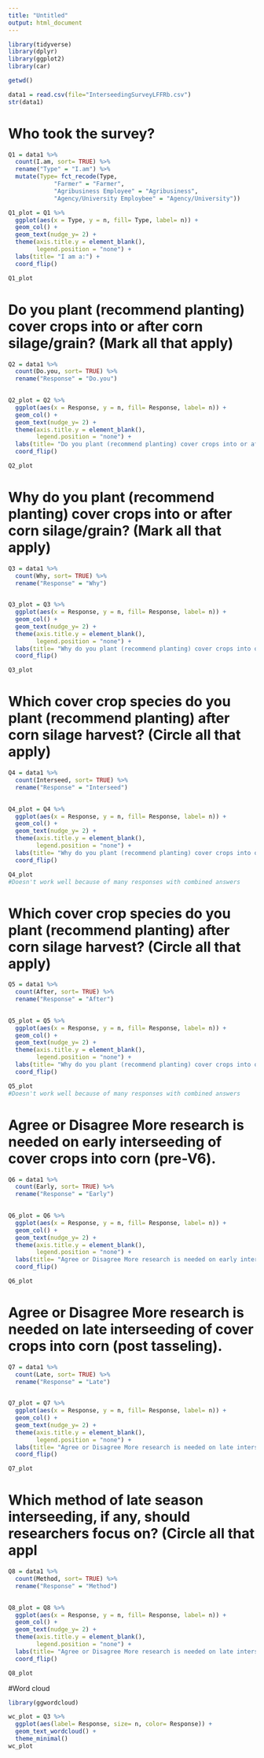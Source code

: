 ```yaml
---
title: "Untitled"
output: html_document
---
```


```r
library(tidyverse)
library(dplyr)
library(ggplot2)
library(car)
```

```r
getwd()

data1 = read.csv(file="InterseedingSurveyLFFRb.csv")
str(data1)
```
# Who took the survey?
```r
Q1 = data1 %>%
  count(I.am, sort= TRUE) %>%
  rename("Type" = "I.am") %>%
  mutate(Type= fct_recode(Type,
             "Farmer" = "Farmer",
             "Agribusiness Employee" = "Agribusiness",
             "Agency/University Employbee" = "Agency/University")) 


```

```r
Q1_plot = Q1 %>%
  ggplot(aes(x = Type, y = n, fill= Type, label= n)) +
  geom_col() +
  geom_text(nudge_y= 2) +
  theme(axis.title.y = element_blank(),
        legend.position = "none") +
  labs(title= "I am a:") +
  coord_flip()

Q1_plot
```


# Do you plant (recommend planting) cover crops into or after corn silage/grain? (Mark all that apply)
```r
Q2 = data1 %>%
  count(Do.you, sort= TRUE) %>%
  rename("Response" = "Do.you")
  
```

```r
Q2_plot = Q2 %>%
  ggplot(aes(x = Response, y = n, fill= Response, label= n)) +
  geom_col() +
  geom_text(nudge_y= 2) +
  theme(axis.title.y = element_blank(),
        legend.position = "none") +
  labs(title= "Do you plant (recommend planting) cover crops into or after corn silage/grain? (Mark all that apply)") +
  coord_flip()

Q2_plot
```


# Why do you plant (recommend planting) cover crops into or after corn silage/grain? (Mark all that apply)
```r
Q3 = data1 %>%
  count(Why, sort= TRUE) %>%
  rename("Response" = "Why")
  
```

```r
Q3_plot = Q3 %>%
  ggplot(aes(x = Response, y = n, fill= Response, label= n)) +
  geom_col() +
  geom_text(nudge_y= 2) +
  theme(axis.title.y = element_blank(),
        legend.position = "none") +
  labs(title= "Why do you plant (recommend planting) cover crops into or after corn silage/grain? (Mark all that apply)") +
  coord_flip()

Q3_plot
```

# Which cover crop species do you plant (recommend planting) after corn silage harvest? (Circle all that apply)
```r
Q4 = data1 %>%
  count(Interseed, sort= TRUE) %>%
  rename("Response" = "Interseed")
  
```

```r
Q4_plot = Q4 %>%
  ggplot(aes(x = Response, y = n, fill= Response, label= n)) +
  geom_col() +
  geom_text(nudge_y= 2) +
  theme(axis.title.y = element_blank(),
        legend.position = "none") +
  labs(title= "Why do you plant (recommend planting) cover crops into or after corn silage/grain? (Mark all that apply)") +
  coord_flip()

Q4_plot
#Doesn't work well because of many responses with combined answers
```

# Which cover crop species do you plant (recommend planting) after corn silage harvest? (Circle all that apply)
```r
Q5 = data1 %>%
  count(After, sort= TRUE) %>%
  rename("Response" = "After")
  
```

```r
Q5_plot = Q5 %>%
  ggplot(aes(x = Response, y = n, fill= Response, label= n)) +
  geom_col() +
  geom_text(nudge_y= 2) +
  theme(axis.title.y = element_blank(),
        legend.position = "none") +
  labs(title= "Why do you plant (recommend planting) cover crops into or after corn silage/grain? (Mark all that apply)") +
  coord_flip()

Q5_plot
#Doesn't work well because of many responses with combined answers
```

# Agree or Disagree More research is needed on early interseeding of cover crops into corn (pre-V6).
```r
Q6 = data1 %>%
  count(Early, sort= TRUE) %>%
  rename("Response" = "Early")
  
```

```r
Q6_plot = Q6 %>%
  ggplot(aes(x = Response, y = n, fill= Response, label= n)) +
  geom_col() +
  geom_text(nudge_y= 2) +
  theme(axis.title.y = element_blank(),
        legend.position = "none") +
  labs(title= "Agree or Disagree More research is needed on early interseeding of cover crops into corn (pre-V6).") +
  coord_flip()

Q6_plot
```

# Agree or Disagree More research is needed on late interseeding of cover crops into corn (post tasseling).
```r
Q7 = data1 %>%
  count(Late, sort= TRUE) %>%
  rename("Response" = "Late")
  
```

```r
Q7_plot = Q7 %>%
  ggplot(aes(x = Response, y = n, fill= Response, label= n)) +
  geom_col() +
  geom_text(nudge_y= 2) +
  theme(axis.title.y = element_blank(),
        legend.position = "none") +
  labs(title= "Agree or Disagree More research is needed on late interseeding of cover crops into corn (post tasseling).") +
  coord_flip()

Q7_plot
```


# Which method of late season interseeding, if any, should researchers focus on? (Circle all that appl
```r
Q8 = data1 %>%
  count(Method, sort= TRUE) %>%
  rename("Response" = "Method")
  
```

```r
Q8_plot = Q8 %>%
  ggplot(aes(x = Response, y = n, fill= Response, label= n)) +
  geom_col() +
  geom_text(nudge_y= 2) +
  theme(axis.title.y = element_blank(),
        legend.position = "none") +
  labs(title= "Agree or Disagree More research is needed on late interseeding of cover crops into corn (post tasseling).") +
  coord_flip()

Q8_plot
```

#Word cloud
```r
library(ggwordcloud)

wc_plot = Q3 %>%
  ggplot(aes(label= Response, size= n, color= Response)) +
  geom_text_wordcloud() +
  theme_minimal()
wc_plot
```















